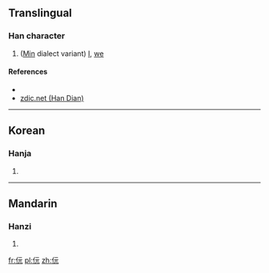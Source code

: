 ==Translingual==

===Han character===
{{Han char|rn=9|rad=人|as=04|sn=6|four=|canj=人一一山 (OMMU)|ids=⿰[[亻]][[元]]}}

# ([[Min]] dialect variant) [[I]], [[we]]

====References====
* {{Han ref|kx=0096.121|dkj=|dj=|hdz=|uh=343E|ud=13374|bh=|bd=}}
*[http://www.zdic.net/zd/zi2/ZdicE3Zdic90ZdicBE.htm zdic.net (Han Dian)]

----

==Korean==

===Hanja===
{{ko-hanja|hangeul=원|rv=won|mr=wŏn|y=wen}}

# {{defn|lang=ko|sort=人04}}

----

==Mandarin==

===Hanzi===
{{cmn-hanzi|pin=[[ruǎn]] ([[ruan3]])|wg=juan<sup>3</sup>}}

# {{defn|lang=cmn|sort=人04}}

[[fr:㐾]]
[[pl:㐾]]
[[zh:㐾]]